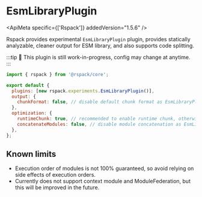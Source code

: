
# EsmLibraryPlugin

<ApiMeta specific={['Rspack']} addedVersion="1.5.6" />

Rspack provides experimental `EsmLibraryPlugin` plugin, provides statically analyzable, cleaner output for ESM library, and also supports code splitting.

:::tip
🚧 This plugin is still work-in-progress, config may change at anytime.
:::

```js title="rspack.config.mjs"
import { rspack } from '@rspack/core';

export default {
  plugins: [new rspack.experiments.EsmLibraryPlugin()],
  output: {
    chunkFormat: false, // disable default chunk format as EsmLibraryPlugin will handle how chunks are rendered and loaded
  },
  optimization: {
    runtimeChunk: true, // recommended to enable runtime chunk, otherwise consumers need to import runtime code from entry
    concatenateModules: false, // disable module concatenation as EsmLibraryPlugin has its own scope hoisting implementation
  },
};
```

## Known limits

- Execution order of modules is not 100% guaranteed, so avoid relying on side effects of execution orders.
- Currently does not support context module and ModuleFederation, but this will be improved in the future.
